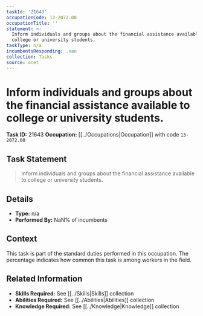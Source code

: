 ```yaml
---
taskId: '21643'
occupationCode: 13-2072.00
occupationTitle: ''
statement: >-
  Inform individuals and groups about the financial assistance available to
  college or university students.
taskType: n/a
incumbentsResponding: .nan
collection: Tasks
source: onet
---
```

# Inform individuals and groups about the financial assistance available to college or university students.

**Task ID:** 21643
**Occupation:** [[../Occupations|Occupation]] with code `13-2072.00`

## Task Statement

> Inform individuals and groups about the financial assistance available to college or university students.

## Details

- **Type:** n/a
- **Performed By:** NaN% of incumbents

## Context

This task is part of the standard duties performed in this occupation. The percentage indicates how common this task is among workers in the field.

## Related Information

- **Skills Required:** See [[../Skills|Skills]] collection
- **Abilities Required:** See [[../Abilities|Abilities]] collection
- **Knowledge Required:** See [[../Knowledge|Knowledge]] collection
